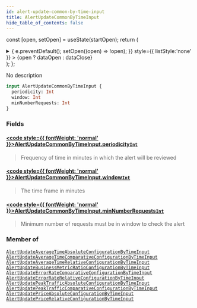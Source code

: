 ```yaml
---
id: alert-update-common-by-time-input
title: AlertUpdateCommonByTimeInput
hide_table_of_contents: false
---
```






const [open, setOpen] = useState(startOpen);
return (
<details {...(open ? { open: true } : {})} className="details" style={{ border:'none', boxShadow:'none', background:'var(--ifm-background-color)' }}>
<summary
onClick={(e) => {
e.preventDefault();
setOpen((open) => !open);
}}
style={{ listStyle:'none' }} >
{open ? dataOpen : dataClose}
</summary>
{open && children}
</details>
);
};

No description

```graphql
input AlertUpdateCommonByTimeInput {
  periodicity: Int
  window: Int
  minNumberRequests: Int
}
```

### Fields

#### [<code style={{ fontWeight: 'normal' }}>AlertUpdateCommonByTimeInput.<b>periodicity</b></code>](#)<Bullet />[`Int`](/api/scalars/int) <Badge class="badge badge--secondary" text="scalar"/>

> Frequency of time in minutes in which the alert will be reviewed

#### [<code style={{ fontWeight: 'normal' }}>AlertUpdateCommonByTimeInput.<b>window</b></code>](#)<Bullet />[`Int`](/api/scalars/int) <Badge class="badge badge--secondary" text="scalar"/>

> The time frame in minutes

#### [<code style={{ fontWeight: 'normal' }}>AlertUpdateCommonByTimeInput.<b>minNumberRequests</b></code>](#)<Bullet />[`Int`](/api/scalars/int) <Badge class="badge badge--secondary" text="scalar"/>

> Minimum number of requests must be in window to check the alert

### Member of

[`AlertUpdateAverageTimeAbsoluteConfigurationByTimeInput`](/api/inputs/alert-update-average-time-absolute-configuration-by-time-input) <Badge class="badge badge--secondary" text="input"/><Bullet />[`AlertUpdateAverageTimeComparativeConfigurationByTimeInput`](/api/inputs/alert-update-average-time-comparative-configuration-by-time-input) <Badge class="badge badge--secondary" text="input"/><Bullet />[`AlertUpdateAverageTimeRelativeConfigurationByTimeInput`](/api/inputs/alert-update-average-time-relative-configuration-by-time-input) <Badge class="badge badge--secondary" text="input"/><Bullet />[`AlertUpdateBusinessMetricRatioConfigurationByTimeInput`](/api/inputs/alert-update-business-metric-ratio-configuration-by-time-input) <Badge class="badge badge--secondary" text="input"/><Bullet />[`AlertUpdateErrorRateComparativeConfigurationByTimeInput`](/api/inputs/alert-update-error-rate-comparative-configuration-by-time-input) <Badge class="badge badge--secondary" text="input"/><Bullet />[`AlertUpdateErrorRateRelativeConfigurationByTimeInput`](/api/inputs/alert-update-error-rate-relative-configuration-by-time-input) <Badge class="badge badge--secondary" text="input"/><Bullet />[`AlertUpdatePeakTrafficAbsoluteConfigurationByTimeInput`](/api/inputs/alert-update-peak-traffic-absolute-configuration-by-time-input) <Badge class="badge badge--secondary" text="input"/><Bullet />[`AlertUpdatePeakTrafficComparativeConfigurationByTimeInput`](/api/inputs/alert-update-peak-traffic-comparative-configuration-by-time-input) <Badge class="badge badge--secondary" text="input"/><Bullet />[`AlertUpdatePriceAbsoluteConfigurationByTimeInput`](/api/inputs/alert-update-price-absolute-configuration-by-time-input) <Badge class="badge badge--secondary" text="input"/><Bullet />[`AlertUpdatePriceRelativeConfigurationByTimeInput`](/api/inputs/alert-update-price-relative-configuration-by-time-input) <Badge class="badge badge--secondary" text="input"/>
